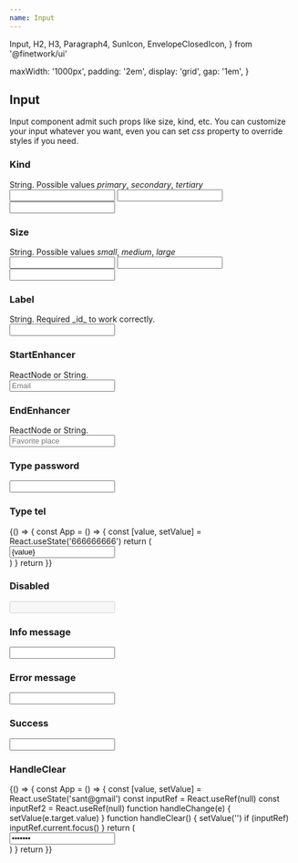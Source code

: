 ```yaml
---
name: Input
---
```


  Input,
  H2,
  H3,
  Paragraph4,
  SunIcon,
  EnvelopeClosedIcon,
} from '@finetwork/ui'

  maxWidth: '1000px',
  padding: '2em',
  display: 'grid',
  gap: '1em',
}

<div />
<div>
  <H2 font="secondary">Input</H2>
</div>

<Paragraph4>
  Input component admit such props like size, kind, etc. You can customize your
  input whatever you want, even you can set <i>css</i> property to override
  styles if you need.
</Paragraph4>

<div>
  <H3 font="secondary">Kind</H3>
</div>

<Paragraph4>
  String. Possible values <i>primary</i>, <i>secondary</i>, <i>tertiary</i>
</Paragraph4>

<Playground>
  <div style={styles}>
    <Input kind="primary" />
    <Input kind="secondary" />
    <Input kind="tertiary" />
  </div>
</Playground>

<div>
  <H3 font="secondary">Size</H3>
</div>

<div>
  <Paragraph4>
    String. Possible values <i>small</i>, <i>medium</i>, <i>large</i>
  </Paragraph4>
</div>

<Playground>
  <div style={styles}>
    <Input size="small" />
    <Input size="medium" />
    <Input size="large" />
  </div>
</Playground>

<div>
  <H3 font="secondary">Label</H3>
</div>

<div>
  <Paragraph4>String. Required _id_ to work correctly.</Paragraph4>
</div>

<Playground>
  <div style={styles}>
    <Input label="Email" id="email" />
  </div>
</Playground>

<div>
  <H3 font="secondary">StartEnhancer</H3>
</div>

<div>
  <Paragraph4>ReactNode or String.</Paragraph4>
</div>

<Playground>
  <div style={styles}>
    <Input placeholder="Email" startEnhancer={EnvelopeClosedIcon} />
  </div>
</Playground>

<div>
  <H3 font="secondary">EndEnhancer</H3>
</div>

<div>
  <Paragraph4>ReactNode or String.</Paragraph4>
</div>

<Playground>
  <div style={styles}>
    <Input placeholder="Favorite place" endEnhancer={SunIcon} />
  </div>
</Playground>

<div>
  <H3 font="secondary">Type password</H3>
</div>

<Playground>
  <div style={styles}>
    <Input type="password" defaultValue="strongpassword" />
  </div>
</Playground>

<div>
  <H3 font="secondary">Type tel</H3>
</div>

<Playground>
  {() => {
    const App = () => {
      const [value, setValue] = React.useState('666666666')
      return (
        <div style={styles}>
          <Input type="tel" value={value} handleChange={setValue} />
        </div>
      )
    }
    return <App />
  }}
</Playground>

<div>
  <H3 font="secondary">Disabled</H3>
</div>

<Playground>
  <div style={styles}>
    <Input label="Email" disabled={true} defaultValue="email" />
  </div>
</Playground>

<div>
  <H3 font="secondary">Info message</H3>
</div>

<Playground>
  <div style={styles}>
    <Input
      label="Email"
      info="Must be valid email"
      defaultValue="email@test.com"
    />
  </div>
</Playground>

<div>
  <H3 font="secondary">Error message</H3>
</div>

<Playground>
  <div style={styles}>
    <Input label="Email" error="Email exists" defaultValue="email@test.com" />
  </div>
</Playground>

<div>
  <H3 font="secondary">Success</H3>
</div>

<Playground>
  <div style={styles}>
    <Input label="Email" success={true} defaultValue="email@test.com" />
  </div>
</Playground>

<div>
  <H3 font="secondary">HandleClear</H3>
</div>

<Playground>
  {() => {
    const App = () => {
      const [value, setValue] = React.useState('sant@gmail')
      const inputRef = React.useRef(null)
      const inputRef2 = React.useRef(null)
      function handleChange(e) {
        setValue(e.target.value)
      }
      function handleClear() {
        setValue('')
        if (inputRef) inputRef.current.focus()
      }
      return (
        <div style={styles}>
          <Input
            type="password"
            error="Invalid email"
            ref={inputRef}
            label="Email"
            value={value}
            onChange={handleChange}
            handleClear={handleClear}
          />
        </div>
      )
    }
    return <App />
  }}
</Playground>
